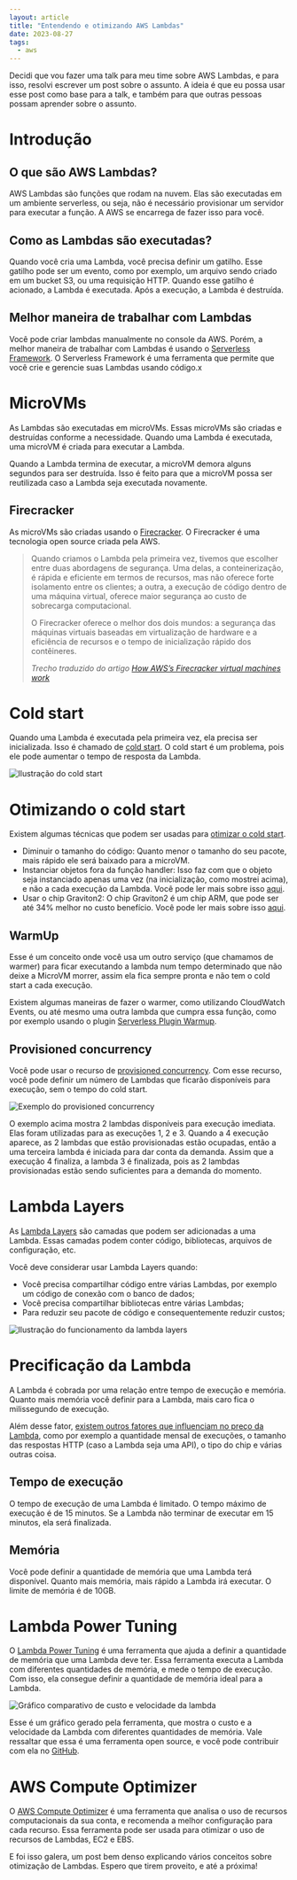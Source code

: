 ```yaml
---
layout: article
title: "Entendendo e otimizando AWS Lambdas"
date: 2023-08-27
tags:
  - aws
---
```


Decidi que vou fazer uma talk para meu time sobre AWS Lambdas, e para isso, resolvi escrever um post sobre o assunto. A ideia é que eu possa usar esse post como base para a talk, e também para que outras pessoas possam aprender sobre o assunto.

# Introdução

## O que são AWS Lambdas?

AWS Lambdas são funções que rodam na nuvem. Elas são executadas em um ambiente serverless, ou seja, não é necessário provisionar um servidor para executar a função. A AWS se encarrega de fazer isso para você.

## Como as Lambdas são executadas?

Quando você cria uma Lambda, você precisa definir um gatilho. Esse gatilho pode ser um evento, como por exemplo, um arquivo sendo criado em um bucket S3, ou uma requisição HTTP. Quando esse gatilho é acionado, a Lambda é executada. Após a execução, a Lambda é destruída.

## Melhor maneira de trabalhar com Lambdas

Você pode criar lambdas manualmente no console da AWS. Porém, a melhor maneira de trabalhar com Lambdas é usando o [Serverless Framework](https://www.serverless.com/). O Serverless Framework é uma ferramenta que permite que você crie e gerencie suas Lambdas usando código.x

# MicroVMs

As Lambdas são executadas em microVMs. Essas microVMs são criadas e destruídas conforme a necessidade. Quando uma Lambda é executada, uma microVM é criada para executar a Lambda.

Quando a Lambda termina de executar, a microVM demora alguns segundos para ser destruída. Isso é feito para que a microVM possa ser reutilizada caso a Lambda seja executada novamente.

## Firecracker

As microVMs são criadas usando o [Firecracker](https://firecracker-microvm.github.io/). O Firecracker é uma tecnologia open source criada pela AWS.

> Quando criamos o Lambda pela primeira vez, tivemos que escolher entre duas abordagens de segurança. Uma delas, a conteinerização, é rápida e eficiente em termos de recursos, mas não oferece forte isolamento entre os clientes; a outra, a execução de código dentro de uma máquina virtual, oferece maior segurança ao custo de sobrecarga computacional.
>
> O Firecracker oferece o melhor dos dois mundos: a segurança das máquinas virtuais baseadas em virtualização de hardware e a eficiência de recursos e o tempo de inicialização rápido dos contêineres.
>
> _Trecho traduzido do artigo [How AWS’s Firecracker virtual machines work](https://www.amazon.science/blog/how-awss-firecracker-virtual-machines-work)_

# Cold start

Quando uma Lambda é executada pela primeira vez, ela precisa ser inicializada. Isso é chamado de [cold start](https://docs.aws.amazon.com/pt_br/lambda/latest/operatorguide/execution-environments.html#cold-start-latency). O cold start é um problema, pois ele pode aumentar o tempo de resposta da Lambda.

![Ilustração do cold start](/uploads/aws-lambdas-cold-start.svg)

# Otimizando o cold start

Existem algumas técnicas que podem ser usadas para [otimizar o cold start](https://docs.aws.amazon.com/pt_br/lambda/latest/operatorguide/execution-environments.html#cold-starts).

- Diminuir o tamanho do código: Quanto menor o tamanho do seu pacote, mais rápido ele será baixado para a microVM.
- Instanciar objetos fora da função handler: Isso faz com que o objeto seja instanciado apenas uma vez (na inicialização, como mostrei acima), e não a cada execução da Lambda. Você pode ler mais sobre isso [aqui](https://docs.aws.amazon.com/pt_br/lambda/latest/operatorguide/static-initialization.html).
- Usar o chip Graviton2: O chip Graviton2 é um chip ARM, que pode ser até 34% melhor no custo benefício. Você pode ler mais sobre isso [aqui](https://aws.amazon.com/pt/blogs/aws-brasil/funcoes-do-aws-lambda-viabilizadas-pelo-aws-graviton2-execute-suas-funcoes-no-arm-e-obtenha-uma-relacao-precodesempenho-ate-34-melhor/).

## WarmUp

Esse é um conceito onde você usa um outro serviço (que chamamos de warmer) para ficar executando a lambda num tempo determinado que não deixe a MicroVM morrer, assim ela fica sempre pronta e não tem o cold start a cada execução.

Existem algumas maneiras de fazer o warmer, como utilizando CloudWatch Events, ou até mesmo uma outra lambda que cumpra essa função, como por exemplo usando o plugin [Serverless Plugin Warmup](https://www.serverless.com/plugins/serverless-plugin-warmup).

## Provisioned concurrency

Você pode usar o recurso de [provisioned concurrency](https://docs.aws.amazon.com/pt_br/lambda/latest/operatorguide/execution-environments.html#cold-starts). Com esse recurso, você pode definir um número de Lambdas que ficarão disponíveis para execução, sem o tempo do cold start.

![Exemplo do provisioned concurrency](/uploads/aws-lambdas-provisioned-concurrency.svg)

O exemplo acima mostra 2 lambdas disponíveis para execução imediata. Elas foram utilizadas para as execuções 1, 2 e 3. Quando a 4 execução aparece, as 2 lambdas que estão provisionadas estão ocupadas, então a uma terceira lambda é iniciada para dar conta da demanda. Assim que a execução 4 finaliza, a lambda 3 é finalizada, pois as 2 lambdas provisionadas estão sendo suficientes para a demanda do momento.

# Lambda Layers

As [Lambda Layers](https://docs.aws.amazon.com/pt_br/lambda/latest/dg/chapter-layers.html) são camadas que podem ser adicionadas a uma Lambda. Essas camadas podem conter código, bibliotecas, arquivos de configuração, etc.

Você deve considerar usar Lambda Layers quando:

- Você precisa compartilhar código entre várias Lambdas, por exemplo um código de conexão com o banco de dados;
- Você precisa compartilhar bibliotecas entre várias Lambdas;
- Para reduzir seu pacote de código e consequentemente reduzir custos;

![Ilustração do funcionamento da lambda layers](/uploads/aws-lambdas-lambda-layers.svg)

# Precificação da Lambda

A Lambda é cobrada por uma relação entre tempo de execução e memória. Quanto mais memória você definir para a Lambda, mais caro fica o milissegundo de execução.

Além desse fator, [existem outros fatores que influenciam no preço da Lambda](https://aws.amazon.com/lambda/pricing/), como por exemplo a quantidade mensal de execuções, o tamanho das respostas HTTP (caso a Lambda seja uma API), o tipo do chip e várias outras coisa.

## Tempo de execução

O tempo de execução de uma Lambda é limitado. O tempo máximo de execução é de 15 minutos. Se a Lambda não terminar de executar em 15 minutos, ela será finalizada.

## Memória

Você pode definir a quantidade de memória que uma Lambda terá disponível. Quanto mais memória, mais rápido a Lambda irá executar. O limite de memória é de 10GB.

# Lambda Power Tuning

O [Lambda Power Tuning](https://docs.aws.amazon.com/pt_br/lambda/latest/operatorguide/profile-functions.html) é uma ferramenta que ajuda a definir a quantidade de memória que uma Lambda deve ter. Essa ferramenta executa a Lambda com diferentes quantidades de memória, e mede o tempo de execução. Com isso, ela consegue definir a quantidade de memória ideal para a Lambda.

![Gráfico comparativo de custo e velocidade da lambda](https://docs.aws.amazon.com/images/lambda/latest/operatorguide/images/perf-optimize-figure-9.png)

Esse é um gráfico gerado pela ferramenta, que mostra o custo e a velocidade da Lambda com diferentes quantidades de memória. Vale ressaltar que essa é uma ferramenta open source, e você pode contribuir com ela no [GitHub](https://github.com/alexcasalboni/aws-lambda-power-tuning).

# AWS Compute Optimizer

O [AWS Compute Optimizer](https://aws.amazon.com/pt/compute-optimizer/) é uma ferramenta que analisa o uso de recursos computacionais da sua conta, e recomenda a melhor configuração para cada recurso. Essa ferramenta pode ser usada para otimizar o uso de recursos de Lambdas, EC2 e EBS.

E foi isso galera, um post bem denso explicando vários conceitos sobre otimização de Lambdas. Espero que tirem proveito, e até a próxima!

